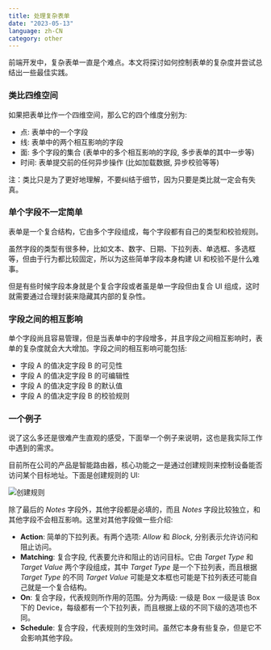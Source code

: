 ```yaml
---
title: 处理复杂表单
date: "2023-05-13"
language: zh-CN
category: other
---
```


前端开发中，复杂表单一直是个难点。本文将探讨如何控制表单的复杂度并尝试总结出一些最佳实践。

### 类比四维空间

如果把表单比作一个四维空间，那么它的四个维度分别为:

- 点: 表单中的一个字段
- 线: 表单中的两个相互影响的字段
- 面: 多个字段的集合 (表单中的多个相互影响的字段, 多步表单的其中一步等)
- 时间: 表单提交前的任何异步操作 (比如加载数据, 异步校验等等)

注：类比只是为了更好地理解，不要纠结于细节，因为只要是类比就一定会有失真。

### 单个字段不一定简单

表单是一个复合结构，它由多个字段组成，每个字段都有自己的类型和校验规则。

虽然字段的类型有很多种，比如文本、数字、日期、下拉列表、单选框、多选框等，但由于行为都比较固定，所以为这些简单字段本身构建 UI 和校验不是什么难事。

但是有些时候字段本身就是个复合字段或者虽是单一字段但由复合 UI 组成，这时就需要通过合理封装来隐藏其内部的复杂性。

### 字段之间的相互影响

单个字段尚且容易管理，但是当表单中的字段增多，并且字段之间相互影响时，表单的复杂度就会大大增加。字段之间的相互影响可能包括:

- 字段 A 的值决定字段 B 的可见性
- 字段 A 的值决定字段 B 的可编辑性
- 字段 A 的值决定字段 B 的默认值
- 字段 A 的值决定字段 B 的校验规则

### 一个例子

说了这么多还是很难产生直观的感受，下面举一个例子来说明，这也是我实际工作中遇到的需求。

目前所在公司的产品是智能路由器，核心功能之一是通过创建规则来控制设备能否访问某个目标地址。下面是创建规则的 UI:

![创建规则](/images/create-rule-form.png)

除了最后的 *Notes* 字段外，其他字段都是必填的，而且 *Notes* 字段比较独立，和其他字段不会相互影响。这里对其他字段做一些介绍:

- **Action**: 简单的下拉列表。有两个选项: *Allow* 和 *Block*, 分别表示允许访问和阻止访问。
- **Matching**: 复合字段, 代表要允许和阻止的访问目标。它由 *Target Type* 和 *Target Value* 两个字段组成，其中 *Target Type* 是一个下拉列表，而且根据 *Target Type* 的不同 *Target Value* 可能是文本框也可能是下拉列表还可能自己就是一个复合结构。
- **On**: 复合字段，代表规则所作用的范围。分为两级: 一级是 Box 一级是该 Box 下的 Device，每级都有一个下拉列表，而且根据上级的不同下级的选项也不同。
- **Schedule**: 复合字段，代表规则的生效时间。虽然它本身有些复杂，但是它不会影响其他字段。


